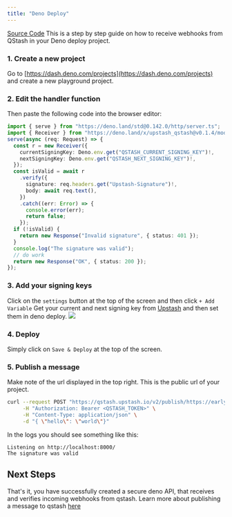 ```yaml
---
title: "Deno Deploy"
---
```

[Source Code](https://github.com/upstash/qstash-examples/tree/main/deno-deploy)
This is a step by step guide on how to receive webhooks from QStash in your Deno
deploy project.
### 1. Create a new project
Go to [https://dash.deno.com/projects](https://dash.deno.com/projects) and
create a new playground project.
### 2. Edit the handler function
Then paste the following code into the browser editor:
```ts
import { serve } from "https://deno.land/std@0.142.0/http/server.ts";
import { Receiver } from "https://deno.land/x/upstash_qstash@v0.1.4/mod.ts";
serve(async (req: Request) => {
  const r = new Receiver({
    currentSigningKey: Deno.env.get("QSTASH_CURRENT_SIGNING_KEY")!,
    nextSigningKey: Deno.env.get("QSTASH_NEXT_SIGNING_KEY")!,
  });
  const isValid = await r
    .verify({
      signature: req.headers.get("Upstash-Signature")!,
      body: await req.text(),
    })
    .catch((err: Error) => {
      console.error(err);
      return false;
    });
  if (!isValid) {
    return new Response("Invalid signature", { status: 401 });
  }
  console.log("The signature was valid");
  // do work
  return new Response("OK", { status: 200 });
});
```
### 3. Add your signing keys
Click on the `settings` button at the top of the screen and then click
`+ Add Variable`
Get your current and next signing key from
[Upstash](https://console.upstash.com/qstash) and then set them in deno deploy.
![](/img/qstash/deno_deploy_env.png)
### 4. Deploy
Simply click on `Save & Deploy` at the top of the screen.
### 5. Publish a message
Make note of the url displayed in the top right. This is the public url of your
project.
```bash
curl --request POST "https://qstash.upstash.io/v2/publish/https://early-frog-33.deno.dev" \
     -H "Authorization: Bearer <QSTASH_TOKEN>" \
     -H "Content-Type: application/json" \
     -d "{ \"hello\": \"world\"}"
```
In the logs you should see something like this:
```basheurope-west3isolate start time: 2.21 ms
Listening on http://localhost:8000/
The signature was valid
```
## Next Steps
That's it, you have successfully created a secure deno API, that receives and
verifies incoming webhooks from qstash.
Learn more about publishing a message to qstash [here](/qstash/howto/publishing)